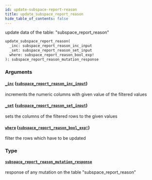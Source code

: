 ```yaml
---
id: update-subspace-report-reason
title: update_subspace_report_reason
hide_table_of_contents: false
---
```


update data of the table: "subspace_report_reason"

```graphql
update_subspace_report_reason(
  _inc: subspace_report_reason_inc_input
  _set: subspace_report_reason_set_input
  where: subspace_report_reason_bool_exp!
): subspace_report_reason_mutation_response
```

### Arguments

#### [`_inc`](#) ([`subspace_report_reason_inc_input`](../inputs/subspace-report-reason-inc-input))

increments the numeric columns with given value of the filtered values

#### [`_set`](#) ([`subspace_report_reason_set_input`](../inputs/subspace-report-reason-set-input))

sets the columns of the filtered rows to the given values

#### [`where`](#) ([`subspace_report_reason_bool_exp!`](../inputs/subspace-report-reason-bool-exp))

filter the rows which have to be updated

### Type

#### [`subspace_report_reason_mutation_response`](../objects/subspace-report-reason-mutation-response)

response of any mutation on the table "subspace_report_reason"

